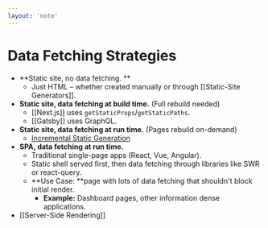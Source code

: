 ```yaml
---
layout: 'note'
---
```


# Data Fetching Strategies

- **Static site, no data fetching. **
  - Just HTML – whether created manually or through [[Static-Site Generators]].
- **Static site, data fetching at **build** time.** (Full rebuild needed)
  - [[Next.js]] uses `getStaticProps`/`getStaticPaths`.
  - [[Gatsby]] uses GraphQL.
- **Static site, data fetching at **run** time.** (Pages rebuild on-demand)
  - [Incremental Static Generation](https://github.com/zeit/next.js/discussions/11552)
- **SPA, data fetching at **run** time.**
  - Traditional single-page apps (React, Vue, Angular).
  - Static shell served first, then data fetching through libraries like SWR or react-query.
  - **Use Case: **page with lots of data fetching that shouldn't block initial render.
    - **Example:** Dashboard pages, other information dense applications.
- [[Server-Side Rendering]]

